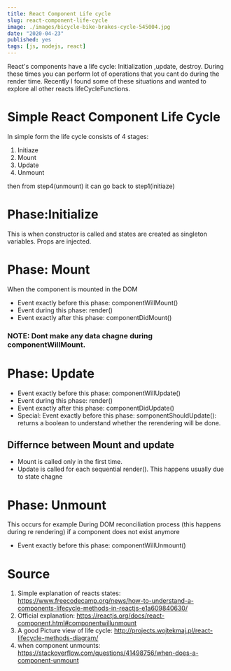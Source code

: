 ```yaml
---
title: React Component Life cycle
slug: react-component-life-cycle
image: ./images/bicycle-bike-brakes-cycle-545004.jpg
date: "2020-04-23"
published: yes
tags: [js, nodejs, react]
---
```




React's components have a life cycle: Initialization ,update, destroy. During these times you can perform lot of operations that you cant do during the render time. Recently I found some of these situations and wanted to explore all other reacts lifeCycleFunctions.

# Simple React Component Life Cycle

In simple form the life cycle consists of 4 stages:

1. Initiaze
2. Mount
3. Update
4. Unmount

then from step4(unmount) it can go back to step1(initiaze)

# Phase:Initialize

This is when constructor is called and states are created as singleton variables. Props are injected.

# Phase: Mount

When the component is mounted in the DOM

- Event exactly before this phase: componentWillMount()
- Event during this phase: render()
- Event exactly after this phase: componentDidMount()

### NOTE: Dont make any data chagne during componentWillMount.

# Phase: Update

- Event exactly before this phase: componentWillUpdate()
- Event during this phase: render()
- Event exactly after this phase: componentDidUpdate()
- Special: Event exactly before this phase: somponentShouldUpdate(): returns a boolean to understand whether the rerendering will be done.

## Differnce between Mount and update

- Mount is called only in the first time.
- Update is called for each sequential render(). This happens usually due to state chagne

# Phase: Unmount

This occurs for example During DOM reconciliation process (this happens during re rendering) if a component does not exist anymore

- Event exactly before this phase: componentWillUnmount()

# Source

1. Simple explanation of reacts states: https://www.freecodecamp.org/news/how-to-understand-a-components-lifecycle-methods-in-reactjs-e1a609840630/
2. Official explanation: https://reactjs.org/docs/react-component.html#componentwillunmount
3. A good Picture view of life cycle: http://projects.wojtekmaj.pl/react-lifecycle-methods-diagram/
4. when component unmounts: https://stackoverflow.com/questions/41498756/when-does-a-component-unmount
